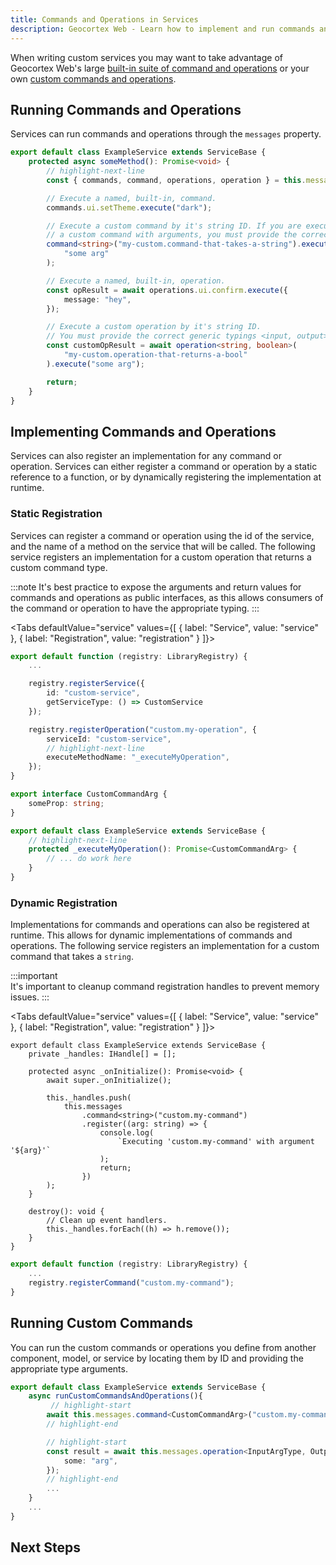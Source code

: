 ```yaml
---
title: Commands and Operations in Services
description: Geocortex Web - Learn how to implement and run commands and operations in services
---
```



When writing custom services you may want to take advantage of Geocortex Web's large [built-in suite of command and operations](api-commands-operations-events.mdx) or your own [custom commands and operations](tutorial-implement-command-operation.mdx).

## Running Commands and Operations

Services can run commands and operations through the `messages` property.

```ts
export default class ExampleService extends ServiceBase {
    protected async someMethod(): Promise<void> {
        // highlight-next-line
        const { commands, command, operations, operation } = this.messages;

        // Execute a named, built-in, command.
        commands.ui.setTheme.execute("dark");

        // Execute a custom command by it's string ID. If you are executing
        // a custom command with arguments, you must provide the correct generic typings.
        command<string>("my-custom.command-that-takes-a-string").execute(
            "some arg"
        );

        // Execute a named, built-in, operation.
        const opResult = await operations.ui.confirm.execute({
            message: "hey",
        });

        // Execute a custom operation by it's string ID.
        // You must provide the correct generic typings <input, output>.
        const customOpResult = await operation<string, boolean>(
            "my-custom.operation-that-returns-a-bool"
        ).execute("some arg");

        return;
    }
}
```

## Implementing Commands and Operations

Services can also register an implementation for any command or operation. Services can either register a command or operation by a static reference to a function, or by dynamically registering the implementation at runtime.

### Static Registration

Services can register a command or operation using the id of the service, and the name of a method on the service that will be called. The following service registers an implementation for a custom operation that returns a custom command type.

:::note
It's best practice to expose the arguments and return values for commands and operations as public interfaces, as this allows consumers of the command or operation to have the appropriate typing.
:::

<Tabs
  defaultValue="service"
  values={[
    { label: "Service", value: "service" },
    { label: "Registration", value: "registration" }
  ]}>
<TabItem value="registration">

```ts
export default function (registry: LibraryRegistry) {
    ...

    registry.registerService({
        id: "custom-service",
        getServiceType: () => CustomService
    });

    registry.registerOperation("custom.my-operation", {
        serviceId: "custom-service",
        // highlight-next-line
        executeMethodName: "_executeMyOperation",
    });
}
```

</TabItem>
<TabItem value="service">

```ts
export interface CustomCommandArg {
    someProp: string;
}

export default class ExampleService extends ServiceBase {
    // highlight-next-line
    protected _executeMyOperation(): Promise<CustomCommandArg> {
        // ... do work here
    }
}
```

</TabItem>
</Tabs>

### Dynamic Registration

Implementations for commands and operations can also be registered at runtime. This allows for dynamic implementations of commands and operations. The following service registers an implementation for a custom command that takes a `string`.

:::important  
It's important to cleanup command registration handles to prevent memory issues.
:::

<Tabs
  defaultValue="service"
  values={[
    { label: "Service", value: "service" },
    { label: "Registration", value: "registration" }
  ]}>
<TabItem value="service">

```tsx
export default class ExampleService extends ServiceBase {
    private _handles: IHandle[] = [];

    protected async _onInitialize(): Promise<void> {
        await super._onInitialize();

        this._handles.push(
            this.messages
                .command<string>("custom.my-command")
                .register((arg: string) => {
                    console.log(
                        `Executing 'custom.my-command' with argument '${arg}'`
                    );
                    return;
                })
        );
    }

    destroy(): void {
        // Clean up event handlers.
        this._handles.forEach((h) => h.remove());
    }
}
```

</TabItem>
<TabItem value="registration">

```ts
export default function (registry: LibraryRegistry) {
    ...
    registry.registerCommand("custom.my-command");
}
```

</TabItem>
</Tabs>

## Running Custom Commands

You can run the custom commands or operations you define from another component, model, or service by locating them by ID and providing the appropriate type arguments.

```ts
export default class ExampleService extends ServiceBase {
    async runCustomCommandsAndOperations(){
         // highlight-start
        await this.messages.command<CustomCommandArg>("custom.my-command").execute({ someProp: "some arg" );
        // highlight-end

        // highlight-start
        const result = await this.messages.operation<InputArgType, OutputArgType>("custom.my-operation").execute({
            some: "arg",
        });
        // highlight-end
        ...
    }
    ...
}
```

## Next Steps

<UseCaseContainer>
    <UseCaseCard
        title="Learn about Service Interactions"
        description="Learn about how services can directly interact through dependency injection"
        link="sdk-services-injecting-services"
    />
    <UseCaseCard
        title="Build a Custom Command with a Custom Service"
        description="Follow a step by step guide to building a custom command with a custom service"
        link="tutorial-implement-command-operation"
    />
</UseCaseContainer>
